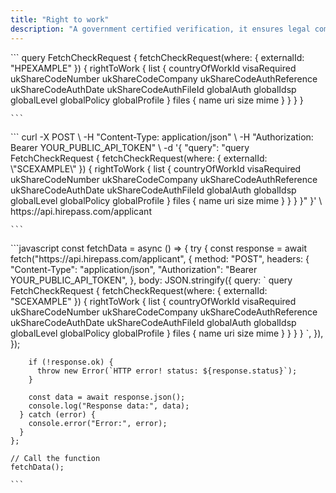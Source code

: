 ```yaml
---
title: "Right to work"
description: "A government certified verification, it ensures legal compliance and employer statutory excuse in the UK. Global coverage for visas and work permits."
---
```


<Tabs>
  <Tab title="GraphQL">
    ```
    query FetchCheckRequest {
        fetchCheckRequest(where: { externalId: "HPEXAMPLE" }) {
            rightToWork {
                list {
                    countryOfWorkId
                    visaRequired
                    ukShareCodeNumber
                    ukShareCodeCompany
                    ukShareCodeAuthReference
                    ukShareCodeAuthDate
                    ukShareCodeAuthFileId
                    globalAuth
                    globalIdsp
                    globalLevel
                    globalPolicy
                    globalProfile
                }
                files {
                    name
                    uri
                    size
                    mime
                }
            }
        }
    }
    
    ```
  </Tab>
  <Tab title="cURL">
    ```
    curl -X POST \
         -H "Content-Type: application/json" \
         -H "Authorization: Bearer YOUR_PUBLIC_API_TOKEN" \
         -d '{
           "query": "query FetchCheckRequest { 
             fetchCheckRequest(where: { externalId: \"SCEXAMPLE\" }) { 
               rightToWork { 
                 list { 
                   countryOfWorkId 
                   visaRequired 
                   ukShareCodeNumber 
                   ukShareCodeCompany 
                   ukShareCodeAuthReference 
                   ukShareCodeAuthDate 
                   ukShareCodeAuthFileId 
                   globalAuth 
                   globalIdsp 
                   globalLevel 
                   globalPolicy 
                   globalProfile 
                 } 
                 files { 
                   name 
                   uri 
                   size 
                   mime 
                 } 
               } 
             } 
           }"
         }' \
         https://api.hirepass.com/applicant
    
    ```
  </Tab>
  <Tab title="Javascript">
    ```javascript
    const fetchData = async () => {
      try {
        const response = await fetch("https://api.hirepass.com/applicant", {
          method: "POST",
          headers: {
            "Content-Type": "application/json",
            "Authorization": "Bearer YOUR_PUBLIC_API_TOKEN",
          },
          body: JSON.stringify({
            query: `
              query FetchCheckRequest {
                fetchCheckRequest(where: { externalId: "SCEXAMPLE" }) {
                  rightToWork {
                    list {
                      countryOfWorkId
                      visaRequired
                      ukShareCodeNumber
                      ukShareCodeCompany
                      ukShareCodeAuthReference
                      ukShareCodeAuthDate
                      ukShareCodeAuthFileId
                      globalAuth
                      globalIdsp
                      globalLevel
                      globalPolicy
                      globalProfile
                    }
                    files {
                      name
                      uri
                      size
                      mime
                    }
                  }
                }
              }
            `,
          }),
        });
    
        if (!response.ok) {
          throw new Error(`HTTP error! status: ${response.status}`);
        }
    
        const data = await response.json();
        console.log("Response data:", data);
      } catch (error) {
        console.error("Error:", error);
      }
    };
    
    // Call the function
    fetchData();
    
    ```
  </Tab>
</Tabs>